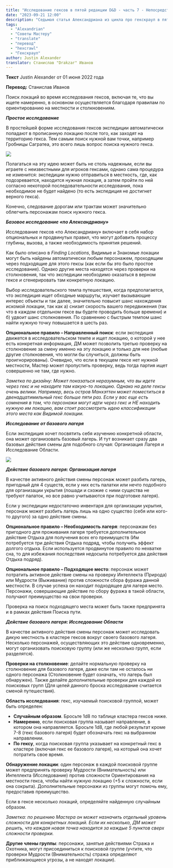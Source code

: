 ```yaml
---
title: "Исследование гексов в пятой редакции D&D - часть 7 - Непосредственное исследование гексов"
date: "2023-09-21 12:00"
description: "Седьмая статья Александриана из цикла про гекскраул в пятой редакции D&D про непосредственное исследование гексов #alexandrian #gmtips #hexcrawl"
tags: 
  - "Alexandrian"
  - "Советы Мастеру"
  - "translate"
  - "перевод"
  - "hexcrawl"
  - "Гекскраул"
author: Justin Alexander
translator: Станислав "Drakzar" Иванов
---
```

  

**Текст** Justin Alexander от 01 июня 2022 года

**Перевод:** Станислав Иванов

Поиск локаций во время исследования гексов, включая те, что вы ищете намеренно, в основном осуществляется благодаря правилам по ориентированию на местности и столкновениям.

**_Простое исследование_**

В простейшей форме исследования гексов экспедиции автоматически попадают в прописанную локацию после того, как заходят на территорию гекса. Тем самым поиск нужной вам точки, например Гробницы Сагратеа, это всего лишь вопрос поиска нужного гекса.

[![](images/hexcrawl-7-1.jpg)](https://cyborgsandmages.com/wp-content/uploads/2022/06/hexcrawl-7-1.jpg)

Полагаться на эту идею может быть не столь надежным, если вы играете с неизвестными для игроков гексами, однако сама процедура не изменится: экспедиции нужно отправиться в местность, где, как подозревается, находится нужная локация, а затем пройти по ней согласно некоторой последовательности исследования, пока необходимое не будет найдено (то есть экспедиция не достигнет верного гекса).

Конечно, следование дорогам или трактам может значительно облегчить персонажам поиск нужного гекса.

**_Базовое исследование «по Александриану»_**

Исследование гексов «по Александриану» включает в себя набор опциональных и продвинутых правил, что могут добавить процессу глубины, вызова, а также необходимость принятия решений.

Как было описано в _Finding_ _Locations_, Видимые и Знакомые локации могут быть найдены автоматически любым персонажем, проходящим через подходящие для этого гексы (как если бы это было простое исследование). Однако другие места находятся через проверки на столкновения, так что экспедиции необходимо оказаться в верном гексе _и_ сгенерировать там конкретную локацию.

Выбор исследовательского темпа путешествия, когда предполагается, что экспедиция ищет обходные маршруты, изучает вызывающие интерес объекты и так далее, значительно повысит шанс нахождения искомой локации, так как а) снизит скорость вашего передвижения (так что в каждом отдельном гексе вы будете проводить больше времени) и б) удвоит шанс столкновения. По сравнению с быстрым темпом шанс найти нужную точку повышается в шесть раз.

**Опциональное правило – Направленный поиск**: если экспедиция движется в исследовательском темпе и ищет локацию, о которой у нее есть конкретная информация, ДМ может позволить третью проверку на столкновение за смену именно на эту локацию и только для нее (любые другие столкновения, что могли бы случиться, должны быть проигнорированы). Очевидно, что если в текущем гексе нет нужной местности, Мастер может пропустить проверку, ведь тогда партия ищет совершенно не там, где нужно.

_Заметка по дизайну: Может показаться неразумным, что вы идете через гекс и не находите там какую-то локацию. Однако на деле гексы очень велики. Например, весь остров Манхэттен может поместиться в двенадцатимильный гекс больше пяти раз. Если у вас еще есть сомнения в том, что персонажи могут идти через гекс и НЕ находить нужную им локацию, вам стоит рассмотреть идею классификации этого места как Видимой локации._

**_Исследование от базового лагеря_**

Если экспедиция хочет посвятить себя изучению конкретной области, она может организовать базовый лагерь. И тут возникает сразу два базовых действия смены для подобного случая: Организация Лагеря и Исследование Области.

[![](images/hexcrawl-7-2.jpg)](https://cyborgsandmages.com/wp-content/uploads/2022/06/hexcrawl-7-2.jpg)

**_Действие базового лагеря: Организация лагеря_**

В качестве активного действия смены персонаж может разбить лагерь, пригодный для 4 существ, если у них есть палатки или нечто подобного для организации укрытия (лошади и схожие с ними существа не требуют палаток, но все равно учитываются при подготовке лагеря).

Если у экспедиции недостаточно инвентаря для организации укрытия, персонаж может разбить лагерь лишь на одно существо (себя или кого-то другого) за одно действие смены.

**Опциональное правило – Необходимость лагеря**: персонажам без пригодного для проживания лагеря требуется дополнительное действие Отдыха для получения всех его преимуществ (Им потребуется три действия Отдыха подряд, чтобы получить эффект долгого отдыха. Если используется продвинутое правило по нехватке сна, то для избежания последствия недосыпа потребуется два действия Отдыха подряд).

**Опциональное правило – Подходящее место**: персонаж может потратить активное действие смены на проверку Интеллекта (Природа) или Мудрости (Выживание) против сложности сбора фуража данной местности. В случае успеха он находит подходящее для лагеря место. Персонажи, совершающие действие по сбору фуража в такой области, получают преимущество на свои проверки.

Проверка на поиск подходящего места может быть также предпринята и в рамках действия Поиска пути.

**_Действие базового лагеря: Исследование Области_**

В качестве активного действия смены персонаж может исследовать дикую местность в кластере гексов вокруг своего базового лагеря. Несколько персонажей, осуществляющих это действие одновременно, могут организовать поисковую группу (или же несколько групп, если разделятся).

**Проверки на столкновение**: делайте нормальную проверку на столкновение для базового лагеря, даже если там не осталось ни одного персонажа (Столкновение будет означать, что лагерь был обнаружен). Также делайте дополнительные проверки для каждой из поисковых групп (Для целей данного броска исследование считается сменой путешествия).

**Область исследования**: гекс, изучаемый поисковой группой, может быть определен:

- **Случайным образом**. Бросьте 1d8 по таблице кластера гексов ниже.
- **Намеренно**, если поисковая группа называет направление, в котором она направляется. Бросьте 1d8, где любой результат кроме 7-8 (гекс базового лагеря) будет обозначать гекс на выбранном направлении.
- **По гексу**, когда поисковая группа указывает на конкретный гекс в кластере (включая гекс ее базового лагеря), на который она хочет потратить свое время.

**Обнаружение локации**: один персонаж в каждой поисковой группе может предпринять проверку Мудрости (Внимательность) или Интеллекта (Исследование) против сложности Ориентирования на местности гекса, чтобы найти нужную локацию (+5 к сложности, если она сокрыта). Дополнительные персонажи из группы могут помочь ему, предоставив преимущество.

Если в гексе несколько локаций, определяйте найденную случайным образом.

_Заметка: по решению Мастера он может назначить отдельный уровень сложности для конкретных локаций. Если их несколько, ДМ может решить, что каждая новая точка находится за каждые 5 пунктов сверх сложности проверки._

**Другие члены группы**: персонажи, занятые действиями Стража и Охотника, могут присоединиться к поисковой группе (учтите, что проверки Мудрости (Внимательность) стража определяют приближающиеся угрозы, а не находят локации).
